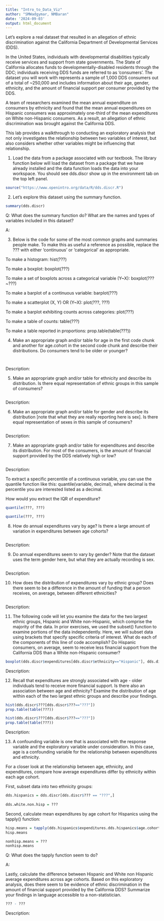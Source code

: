 ```yaml
---
title: "Intro_to_Data_Viz"
author: "SMWadgymar, NMBaran"
date: '2024-09-03'
output: html_document
---
```


Let's explore a real dataset that resulted in an allegation of ethnic discrimination against the California Department of Developmental Services (DDS).

In the United States, individuals with developmental disabilities typically receive services and support from state governments.  The State of California allocates funds to developmentally-disabled residents through the DDC; individuals receiving DDS funds are referred to as 'consumers'.  The dataset you will work with represents a sample of 1,000 DDS consumers out of a total of ~250,000 and includes information about their age, gender, ethnicity, and the amount of financial support per consumer provided by the DDS.

A team of researchers examined the mean annual expenditure on consumers by ethnicity and found that the mean annual expenditures on Hispanic consumers was approximately one-third of the mean expenditures on White non-Hispanic consumers.  As a result, an allegation of ethnic discrimination was brought against the California DDS.

This lab provides a walkthrough to conducting an exploratory analysis that not only investigates the relationship between two variables of interest, but also considers whether other variables might be influencing that relationship.


1) Load the data from a package associated with our textbook.  The library function below will load the dataset from a package that we have already installed and the data function loads the data into your workspace.  You should see dds.discr show up in the environment tab on the top left panel.

```r
source("https://www.openintro.org/data/R/dds.discr.R")
```


2) Let's explore this dataset using the summary function.

```r
summary(dds.discr)
```

Q: What does the summary function do?  What are the names and types of variables included in this dataset?

A: 



3) Below is the code for some of the most common graphs and summaries people make.  To make this as useful a reference as possible, replace the ??? with either 'continuous' or 'categorical' as appropriate.

To make a histogram:
hist(???)

To make a boxplot:
boxplot(???)

To make a set of boxplots across a categorical variable (Y~X):
boxplot(???~???)

To make a barplot of a continuous variable:
barplot(???)

To make a scatterplot (X, Y) OR (Y~X):
plot(???, ???)

To make a barplot exhibiting counts across categories:
plot(???)

To make a table of counts:
table(???)

To make a table reported in proportions:
prop.table(table(???))



4) Make an appropriate graph and/or table for age in the first code chunk and another for age.cohort in the second code chunk and describe their distributions.  Do consumers tend to be older or younger?

```r

```

```r

```

Description:


5) Make an appropriate graph and/or table for ethnicity and describe its distribution.  Is there equal representation of ethnic groups in this sample of consumers?

```r

```

Description: 


6) Make an appropriate graph and/or table for gender and describe its distribution [note that what they are really reporting here is sex].  Is there equal representation of sexes in this sample of consumers?

```r

```

Description: 


7) Make an appropriate graph and/or table for expenditures and describe its distribution. For most of the consumers, is the amount of financial support provided by the DDS relatively high or low?

```r

```

Description: 

To extract a specific percentile of a continuous variable, you can use the quantile function like this: quantile(variable, decimal), where decimal is the percentile you are interested listed as a decimal.

How would you extract the IQR of expenditure?

```r
quantile(???, ???)

quantile(???, ???)
```


8) How do annual expenditures vary by age?  Is there a large amount of variation in expenditures between age cohorts?

```r

```

Description:



9) Do annual expenditures seem to vary by gender? Note that the dataset uses the term gender here, but what they are actually recording is sex.

```r

```

Description:



10) How does the distribution of expenditures vary by ethnic group?  Does there seem to be a difference in the amount of funding that a person receives, on average, between different ethnicities?

```r

```

Description: 


11) The following code will let you examine the data for the two largest ethnic groups, Hispanic and White non-Hispanic, which comprise the majority of the data.  In prior exercises, we used the subset() function to examine portions of the data independently. Here, we will subset data using brackets that specify specific criteria of interest. What do each of the components of this line of code accomplish?  Do Hispanic consumers, on average, seem to receive less financial support from the California DDS than a White non-Hispanic consumer?

```r
boxplot(dds.discr$expenditures[dds.discr$ethnicity=="Hispanic"], dds.discr$expenditures[dds.discr$ethnicity=="White not Hispanic"], names=c("Hispanic", "White not Hispanic"))
```

Description:



12) Recall that expenditures are strongly associated with age - older individuals tend to receive more financial support.  Is there also an association between age and ethnicity?  Examine the distribution of age within each of the two largest ethnic groups and describe your findings.

```r
hist(dds.discr$???[dds.discr$???=="???"])
prop.table(table(???))
```

```r
hist(dds.discr$???[dds.discr$???=="???"])
prop.table(table(???))
```


Description:



13) A confounding variable is one that is associated with the response variable and the exploratory variable under consideration.  In this case, age is a confounding variable for the relationship between expenditures and ethnicity.

For a closer look at the relationship between age, ethnicity, and expenditures, compare how average expenditures differ by ethnicity within each age cohort.

First, subset data into two ethnicity groups:

```r
dds.hispanics = dds.discr[dds.discr$??? == "???",]
  
dds.white.non.hisp = ???
```

Second, calculate mean expenditures by age cohort for Hispanics using the tapply() function:

```r
hisp.means = tapply(dds.hispanics$expenditures.dds.hispanics$age.cohort, mean)
hisp.means

nonhisp.means = ???
nonhisp.means
```

Q: What does the tapply function seem to do?

A:



Lastly, calculate the difference between Hispanic and White non Hispanic average expenditures across age cohorts.  Based on this exploratory analysis, does there seem to be evidence of ethnic discrimination in the amount of financial support provided by the California DDS? Summarize your findings in language accessible to a non-statistician.

```r
??? - ???
```

Description: 


